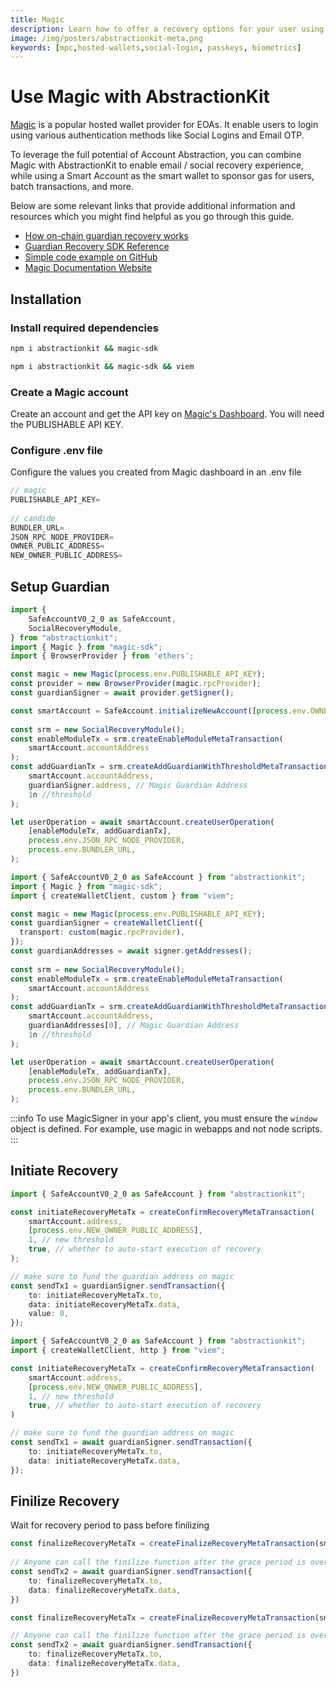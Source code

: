 ```yaml
---
title: Magic
description: Learn how to offer a recovery options for your user using Magic and AbstractinKit
image: /img/posters/abstractionkit-meta.png
keywords: [mpc,hosted-wallets,social-login, passkeys, biometrics]
---
```


# Use Magic with AbstractionKit

[Magic](https://magic.link) is a popular hosted wallet provider for EOAs. It enable users to login using various authentication methods like Social Logins and Email OTP. 

To leverage the full potential of Account Abstraction, you can combine Magic with AbstractionKit to enable email / social recovery experience, while using a Smart Account as the smart wallet to sponsor gas for users, batch transactions, and more.

Below are some relevant links that provide additional information and resources which you might find helpful as you go through this guide.

- [How on-chain guardian recovery works](https://docs.candide.dev/wallet/plugins/recovery-with-guardians/)
- [Guardian Recovery SDK Reference](https://docs.candide.dev/blog/making-accounts-recoverable/)
- [Simple code example on GitHub](https://github.com/candidelabs/abstractionkit/tree/experimental/examples/SafeAccountExamples/SocialRecovery)
- [Magic Documentation Website](https://magic.link/docs)

## Installation

### Install required dependencies

<Tabs>
<TabItem value="ethers" label="ethers">

```bash
npm i abstractionkit && magic-sdk
```

</TabItem>
<TabItem value="viem" label="viem">

```bash
npm i abstractionkit && magic-sdk && viem
```

</TabItem>
</Tabs>

### Create a Magic account
Create an account and get the API key on [Magic's Dashboard](https://dashboard.magic.link). You will need the PUBLISHABLE API KEY.

### Configure .env file
Configure the values you created from Magic dashboard in an .env file

```ts
// magic
PUBLISHABLE_API_KEY=
    
// candide  
BUNDLER_URL=
JSON_RPC_NODE_PROVIDER=
OWNER_PUBLIC_ADDRESS=
NEW_OWNER_PUBLIC_ADDRESS=
```

## Setup Guardian

<Tabs queryString="library">
<TabItem value="ethers" label="ethers">

```ts
import { 
    SafeAccountV0_2_0 as SafeAccount, 
    SocialRecoveryModule,
} from "abstractionkit";
import { Magic } from "magic-sdk";
import { BrowserProvider } from 'ethers';

const magic = new Magic(process.env.PUBLISHABLE_API_KEY);
const provider = new BrowserProvider(magic.rpcProvider);
const guardianSigner = await provider.getSigner();

const smartAccount = SafeAccount.initializeNewAccount([process.env.OWNER_PUBLIC_ADDRESS]);
    
const srm = new SocialRecoveryModule();
const enableModuleTx = srm.createEnableModuleMetaTransaction(
    smartAccount.accountAddress
);
const addGuardianTx = srm.createAddGuardianWithThresholdMetaTransaction(
    smartAccount.accountAddress, 
    guardianSigner.address, // Magic Guardian Address
    1n //threshold
);

let userOperation = await smartAccount.createUserOperation(
    [enableModuleTx, addGuardianTx],
    process.env.JSON_RPC_NODE_PROVIDER,
    process.env.BUNDLER_URL,
);
```

</TabItem>
<TabItem value="viem" label="viem">

```ts 
import { SafeAccountV0_2_0 as SafeAccount } from "abstractionkit";
import { Magic } from "magic-sdk";
import { createWalletClient, custom } from "viem";

const magic = new Magic(process.env.PUBLISHABLE_API_KEY);
const guardianSigner = createWalletClient({
  transport: custom(magic.rpcProvider),
});
const guardianAddresses = await signer.getAddresses();
    
const srm = new SocialRecoveryModule();
const enableModuleTx = srm.createEnableModuleMetaTransaction(
    smartAccount.accountAddress
);
const addGuardianTx = srm.createAddGuardianWithThresholdMetaTransaction(
    smartAccount.accountAddress, 
    guardianAddresses[0], // Magic Guardian Address
    1n //threshold
);

let userOperation = await smartAccount.createUserOperation(
    [enableModuleTx, addGuardianTx],
    process.env.JSON_RPC_NODE_PROVIDER,
    process.env.BUNDLER_URL,
);
```

</TabItem>
</Tabs>

:::info
To use MagicSigner in your app's client, you must ensure the `window` object is defined. For example, use magic in webapps and not node scripts.
:::

## Initiate Recovery

<Tabs queryString="library">
<TabItem value="ethers" label="ethers">

```ts
import { SafeAccountV0_2_0 as SafeAccount } from "abstractionkit";

const initiateRecoveryMetaTx = createConfirmRecoveryMetaTransaction(
    smartAccount.address, 
    [process.env.NEW_OWNER_PUBLIC_ADDRESS],
    1, // new threshold
    true, // whether to auto-start execution of recovery
);

// make sure to fund the guardian address on magic
const sendTx1 = guardianSigner.sendTransaction({
    to: initiateRecoveryMetaTx.to,
    data: initiateRecoveryMetaTx.data,
    value: 0,
});
```

</TabItem>
<TabItem value="viem" label="viem">

```ts 
import { SafeAccountV0_2_0 as SafeAccount } from "abstractionkit";
import { createWalletClient, http } from "viem";

const initiateRecoveryMetaTx = createConfirmRecoveryMetaTransaction(
    smartAccount.address, 
    [process.env.NEW_ONWER_PUBLIC_ADDRESS],
    1, // new threshold
    true, // whether to auto-start execution of recovery
)

// make sure to fund the guardian address on magic
const sendTx1 = await guardianSigner.sendTransaction({
    to: initiateRecoveryMetaTx.to,
    data: initiateRecoveryMetaTx.data,
});
```
</TabItem>
</Tabs>

## Finilize Recovery
Wait for recovery period to pass before finilizing

<Tabs queryString="library">
<TabItem value="ethers" label="ethers">

```ts
const finalizeRecoveryMetaTx = createFinalizeRecoveryMetaTransaction(smartAccount.accountAddress)
    
// Anyone can call the finilize function after the grace period is over
const sendTx2 = await guardianSigner.sendTransaction({
    to: finalizeRecoveryMetaTx.to,
    data: finalizeRecoveryMetaTx.data,
})
```

</TabItem>

<TabItem value="viem" label="viem">

```ts
const finalizeRecoveryMetaTx = createFinalizeRecoveryMetaTransaction(smartAccount.accountAddress)

// Anyone can call the finilize function after the grace period is over
const sendTx2 = await guardianSigner.sendTransaction({
    to: finalizeRecoveryMetaTx.to,
    data: finalizeRecoveryMetaTx.data,
})
```

</TabItem>
</Tabs>